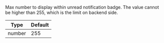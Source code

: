 Max number to display within unread notification badge. The value cannot be higher than 255, which is the limit on backend side.

| Type               | Default      |
| ------------------ | ------------ |
| number             | 255          |